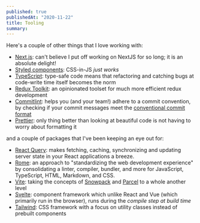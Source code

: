 ```yaml
---
published: true
publishedAt: "2020-11-22"
title: Tooling
summary: 
---
```


Here's a couple of other things that I love working with:

- [Next.js](https://nextjs.org): can&apos;t believe I put off working on NextJS
  for so long; it is an absolute delight!
- [Styled components](https://styled-components.com): CSS-in-JS _just works_
- [TypeScript](https://www.typescriptlang.org): type-safe code means that
  refactoring and catching bugs at code-write time itself becomes the norm
- [Redux Toolkit](https://redux-toolkit.js.org): an opinionated toolset for
  much more efficient redux development
- [Commitlint](https://github.com/conventional-changelog/commitlint): helps
  you (and your team!) adhere to a commit convention, by checking if your
  commit messages meet the
  [conventional commit format](https://www.conventionalcommits.org/en/v1.0.0)
- [Prettier](https://prettier.io): only thing better than looking at beautiful
  code is not having to worry about formatting it

and a couple of packages that I've been keeping an eye out for:

- [React Query](https://react-query.tanstack.com): makes fetching, caching, synchronizing and updating server state in your React applications a breeze.
- [Rome](https://rome.tools): an approach to "standardizing the web development experience" by consolidating a linter, compiler, bundler, and more for JavaScript, TypeScript, HTML, Markdown, and CSS.
- [Vite](https://vitejs.dev): taking the concepts of [Snowpack](https://snowpack.dev) and [Parcel](https://parceljs.org) to a whole another level
- [Svelte](https://svelte.dev): component framework which unlike React and Vue (which primarily run in the browser), runs during the _compile step at build time_
- [Tailwind](https://tailwindcss.com): CSS framework with a focus on utility classes instead of prebuilt components
